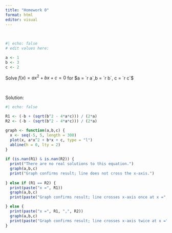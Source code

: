```yaml
---
title: "Homework 0"
format: html
editor: visual
---
```


<br />

```r
#| echo: false
# edit values here:

a <- 1
b <- 3
c <- 2
```

Solve $f(x) = ax^2 + bx + c = 0$ for $a = `r a`,b = `r b`, c = `r c`$

<br />

Solution:

```r
#| echo: false

R1 <- (-b + (sqrt(b^2 - 4*a*c))) / (2*a)
R2 <- (-b - (sqrt(b^2 - 4*a*c))) / (2*a)

graph <- function(a,b,c) {
  x <- seq(-5, 5, length = 300)
  plot(x, a*x^2 + b*x + c, type = "l")
  abline(h = 0, lty = 2)
}
 
if (is.nan(R1) & is.nan(R2)) {
  print("There are no real solutions to this equation.")
  graph(a,b,c)
  print("Graph confirms result; line does not cross the x-axis.")
  
} else if (R1 == R2) {
  print(paste("x =", R1))
  graph(a,b,c)
  print(paste("Graph confirms result; line crosses x-axis once at x =", R1))

} else {
  print(paste("x =", R1, ",", R2))
  graph(a,b,c)
  print(paste("Graph confirms result; line crosses x-axis twice at x =", R1, "and x =", R2))
}
```
